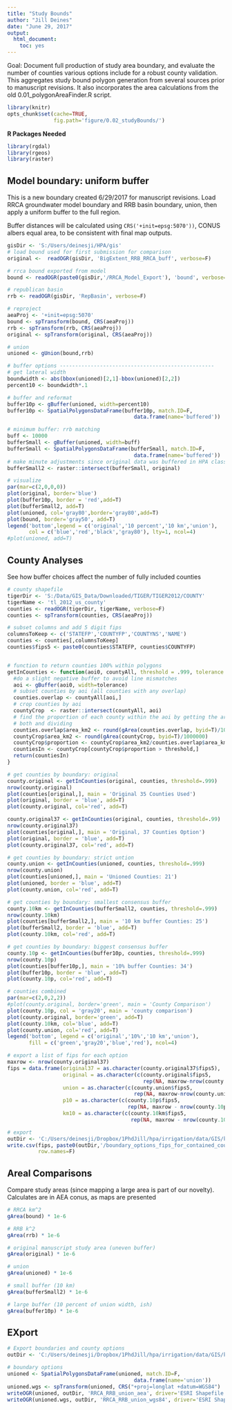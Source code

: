 ```yaml
---
title: "Study Bounds"
author: "Jill Deines"
date: "June 29, 2017"
output: 
  html_document:
    toc: yes
---
```


Goal: Document full production of study area boundary, and evaluate the number of counties various options include for a robust county validation. This aggregates study bound polygon generation from several sources prior to manuscript revisions. It also incorporates the area calculations from the old 0.01_polygonAreaFinder.R script.

```r
library(knitr)
opts_chunk$set(cache=TRUE,
               fig.path='figure/0.02_studyBounds/')
```

**R Packages Needed**

```r
library(rgdal)
library(rgeos)
library(raster)
```


## Model boundary: uniform buffer
This is a new boundary created 6/29/2017 for manuscript revisions. Load RRCA groundwater model boundary and RRB basin boundary, union, then apply a uniform buffer to the full region.

Buffer distances will be calculated using `CRS('+init=epsg:5070'))`, CONUS albers equal area, to be consistent with final map outputs.

```r
gisDir <- 'S:/Users/deinesji/HPA/gis'
# load bound used for first submission for comparison
original <-  readOGR(gisDir, 'BigExtent_RRB_RRCA_buff', verbose=F)

# rrca bound exported from model
bound <- readOGR(paste0(gisDir,'/RRCA_Model_Export'), 'bound', verbose=F)

# republican basin
rrb <- readOGR(gisDir, 'RepBasin', verbose=F)

# reproject
aeaProj <- '+init=epsg:5070'
bound <- spTransform(bound, CRS(aeaProj)) 
rrb <- spTransform(rrb, CRS(aeaProj))
original <- spTransform(original, CRS(aeaProj))

# union
unioned <- gUnion(bound,rrb)

# buffer options --------------------------------------------------
# get lateral width
boundwidth <- abs(bbox(unioned)[2,1]-bbox(unioned)[2,2])
percent10 <- boundwidth*.1

# buffer and reformat
buffer10p <- gBuffer(unioned, width=percent10)
buffer10p <- SpatialPolygonsDataFrame(buffer10p, match.ID=F,
                                         data.frame(name='buffered'))

# minimum buffer: rrb matching
buff <- 10000
bufferSmall <- gBuffer(unioned, width=buff)
bufferSmall <- SpatialPolygonsDataFrame(bufferSmall, match.ID=F,
                                         data.frame(name='buffered'))
# make minute adjustments since original data was buffered in HPA class projection
bufferSmall2 <- raster::intersect(bufferSmall, original)

# visualize
par(mar=c(2,0,0,0))
plot(original, border='blue')
plot(buffer10p, border = 'red',add=T)
plot(bufferSmall2, add=T)
plot(unioned, col='gray80',border='gray80',add=T)
plot(bound, border='gray50', add=T)
legend('bottom',legend = c('original','10 percent','10 km','union'), 
       col = c('blue','red','black','gray80'), lty=1, ncol=4)
#plot(unioned, add=T)
```

## County Analyses
See how buffer choices affect the number of fully included counties

```r
# county shapefile
tigerDir <- 'S:/Data/GIS_Data/Downloaded/TIGER/TIGER2012/COUNTY'
tigerName <- 'tl_2012_us_county'
counties <- readOGR(tigerDir, tigerName, verbose=F)
counties <- spTransform(counties, CRS(aeaProj))

# subset columns and add 5 digit fips
columnsToKeep <- c('STATEFP','COUNTYFP','COUNTYNS','NAME')
counties <- counties[,columnsToKeep]
counties$fips5 <- paste0(counties$STATEFP, counties$COUNTYFP)


# function to return counties 100% within polygons
getInCounties <- function(aoi0, countyAll, threshold = .999, tolerance = -100){
  #do a slight negative buffer to avoid line mismatches
  aoi <- gBuffer(aoi0, width=tolerance)
  # subset counties by aoi (all counties with any overlap)
  counties.overlap <- countyAll[aoi,]
  # crop counties by aoi
  countyCrop  <- raster::intersect(countyAll, aoi)
  # find the proportion of each county within the aoi by getting the area of
  # both and dividing
  counties.overlap$area_km2 <- round(gArea(counties.overlap, byid=T)/1000000)
  countyCrop$area_km2 <- round(gArea(countyCrop, byid=T)/1000000)
  countyCrop$proportion <- countyCrop$area_km2/counties.overlap$area_km2
  countiesIn <- countyCrop[countyCrop$proportion > threshold,]
  return(countiesIn)
}

# get counties by boundary: original
county.original <- getInCounties(original, counties, threshold=.999)
nrow(county.original)
plot(counties[original,], main = 'Original 35 Counties Used')
plot(original, border = 'blue', add=T)
plot(county.original, col='red', add=T)

county.original37 <- getInCounties(original, counties, threshold=.99)
nrow(county.original37)
plot(counties[original,], main = 'Original, 37 Counties Option')
plot(original, border = 'blue', add=T)
plot(county.original37, col='red', add=T)

# get counties by boundary: strict untion
county.union <- getInCounties(unioned, counties, threshold=.999)
nrow(county.union)
plot(counties[unioned,], main = 'Unioned Counties: 21')
plot(unioned, border = 'blue', add=T)
plot(county.union, col='red', add=T)

# get counties by boundary: smallest consensus buffer
county.10km <- getInCounties(bufferSmall2, counties, threshold=.999)
nrow(county.10km)
plot(counties[bufferSmall2,], main = '10 km buffer Counties: 25')
plot(bufferSmall2, border = 'blue', add=T)
plot(county.10km, col='red', add=T)

# get counties by boundary: biggest consensus buffer
county.10p <- getInCounties(buffer10p, counties, threshold=.999)
nrow(county.10p)
plot(counties[buffer10p,], main = '10% buffer Counties: 34')
plot(buffer10p, border = 'blue', add=T)
plot(county.10p, col='red', add=T)

# counties combined
par(mar=c(2,0,2,2))
#plot(county.original, border='green', main = 'County Comparison')
plot(county.10p, col = 'gray20', main = 'county comparison')
plot(county.original, border='green', add=T)
plot(county.10km, col='blue', add=T)
plot(county.union, col='red', add=T)
legend('bottom', legend = c('original','10%','10 km','union'),
       fill = c('green','gray20','blue','red'), ncol=4)

# export a list of fips for each option
maxrow <- nrow(county.original37)
fips = data.frame(original37 = as.character(county.original37$fips5),
                  original = as.character(c(county.original$fips5,
                                            rep(NA, maxrow-nrow(county.original)))),
                  union = as.character(c(county.union$fips5, 
                                         rep(NA, maxrow-nrow(county.union)))),
                  p10 = as.character(c(county.10p$fips5, 
                                       rep(NA, maxrow - nrow(county.10p)))),
                  km10 = as.character(c(county.10km$fips5, 
                                        rep(NA, maxrow - nrow(county.10km)))))

# export
outDir <- 'C:/Users/deinesji/Dropbox/1PhdJill/hpa/irrigation/data/GIS/kml/FINAL_BOUNDARIES'
write.csv(fips, paste0(outDir,'/boundary_options_fips_for_contained_countyies.csv'),
          row.names=F)
```

## Areal Comparisons
Compare study areas (since mapping a large area is part of our novelty). Calculates are in AEA conus, as maps are presented

```r
# RRCA km^2
gArea(bound) * 1e-6

# RRB k^2
gArea(rrb) * 1e-6

# original manuscript study area (uneven buffer)
gArea(original) * 1e-6

# union
gArea(unioned) * 1e-6

# small buffer (10 km)
gArea(bufferSmall2) * 1e-6

# large buffer (10 percent of union width, ish)
gArea(buffer10p) * 1e-6
```



## EXport
```r
# Export boundaries and county options
outDir <- 'C:/Users/deinesji/Dropbox/1PhdJill/hpa/irrigation/data/GIS/kml/FINAL_BOUNDARIES'

# boundary options
unioned <- SpatialPolygonsDataFrame(unioned, match.ID=F,
                                         data.frame(name='union'))
unioned.wgs <- spTransform(unioned, CRS("+proj=longlat +datum=WGS84")
writeOGR(unioned, outDir, 'RRCA_RRB_union_aea', driver='ESRI Shapefile')
writeOGR(unioned.wgs, outDir, 'RRCA_RRB_union_wgs84', driver='ESRI Shapefile')
```


